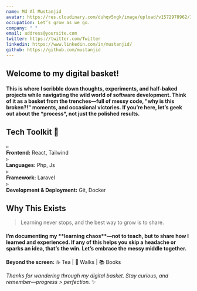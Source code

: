 ```yaml
---
name: Md Al Mustanjid
avatar: https://res.cloudinary.com/duhqv5ngk/image/upload/v1572978962/10377081_1721419224751008_1613796812905686160_n.jpg
occupation: Let’s grow as we go.
company: " "
email: address@yoursite.com
twitter: https://twitter.com/Twitter
linkedin: https://www.linkedin.com/in/mustanjid/
github: https://github.com/mustanjid
---
```


## **Welcome to my digital basket!**  
<h4 class="font-normal text-lg pb-4">This is where I scribble down thoughts, experiments, and half-baked projects while navigating the wild world of software development. Think of it as a basket from the trenches—full of messy code, "why is this broken?!" moments, and occasional victories. If you’re here, let’s geek out about the *process*, not just the polished results.</h4>

## **Tech Toolkit** 🧰
<div class="list-none space-y-1 pl-3 !-mt-1 pb-0">
  <div class="flex items-start gap-1.5">
    <span class="text-emerald-500 text-sm mt-[2px]">▹</span>
    <div class="text-sm"><strong class="text-gray-800 dark:text-gray-200">Frontend:</strong> React, Tailwind</div>
  </div>
  <div class="flex items-start gap-1.5">
    <span class="text-emerald-500 text-sm mt-[2px]">▹</span>
    <div class="text-sm"><strong>Languages:</strong> Php, Js</div>
  </div>
  <div class="flex items-start gap-1.5">
    <span class="text-emerald-500 text-sm mt-[2px]">▹</span>
    <div class="text-sm"><strong>Framework:</strong> Laravel </div>
  </div>
  <div class="flex items-start gap-1.5">
    <span class="text-emerald-500 text-sm">▹</span>
    <div class="text-sm"><strong>Development & Deployment:</strong> Git, Docker</div>
  </div>
</div>

## **Why This Exists** 
> Learning never stops, and the best way to grow is to share.

<h4 class="font-normal text-lg pb-4">I’m documenting my **learning chaos**—not to teach, but to share how I learned and experienced. If any of this helps you skip a headache or sparks an idea, that’s the win. Let’s embrace the messy middle together. </h4> 

**Beyond the screen:** ☕ Tea | 🌿 Walks | 📚 Books

*Thanks for wandering through my digital basket. Stay curious, and remember—progress > perfection.* ✨  
